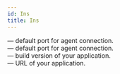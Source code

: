 ```yaml
---
id: Ins
title: Ins
---
```



<AdditionalInformation>

— default port for agent connection.<br/>
— default port for agent connection. <br/>
— build version of your application. <br/>
— URL of your application.

</AdditionalInformation>
